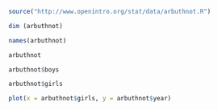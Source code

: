 ```r

source("http://www.openintro.org/stat/data/arbuthnot.R")

dim (arbuthnot)

names(arbuthnot)

arbuthnot

arbuthnot$boys

arbuthnot$girls

plot(x = arbuthnot$girls, y = arbuthnot$year)


```